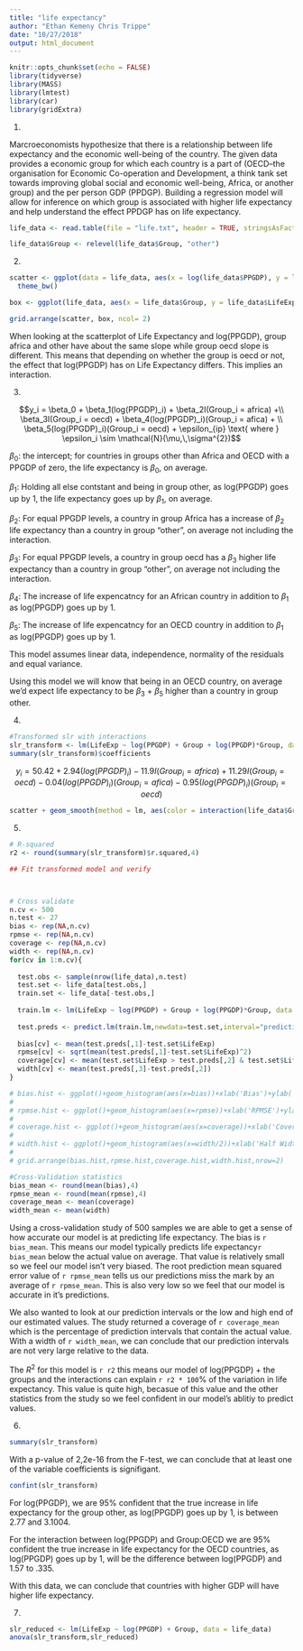```yaml
---
title: "life expectancy"
author: "Ethan Kemeny Chris Trippe"
date: "10/27/2018"
output: html_document
---
```


```r
knitr::opts_chunk$set(echo = FALSE)
library(tidyverse)
library(MASS)
library(lmtest)
library(car)
library(gridExtra)
```

1.

Marcroeconomists hypothesize that there is a relationship between life expectancy and the economic well-being  of the country. The given data provides a economic group for which each country is a part of (OECD--the organisation for Economic Co-operation and Development, a think tank set towards improving global social and economic well-being, Africa, or another group) and the per person GDP (PPDGP). Building a regression model will allow for inference on which group is associated with higher life expectancy and help understand the effect PPDGP has on life expectancy.

```r

life_data <- read.table(file = "life.txt", header = TRUE, stringsAsFactors = TRUE)

life_data$Group <- relevel(life_data$Group, "other")
```

2.

```r
scatter <- ggplot(data = life_data, aes(x = log(life_data$PPGDP), y = life_data$LifeExp, group = interaction(life_data$Group))) + geom_point(aes(color = interaction(life_data$Group))) + xlab("log(PPGDP)") + ylab("Life Expectancy") + labs(color = "Group")+ scale_color_manual(values=c("Purple", "Red", "Blue")) +
  theme_bw()

box <- ggplot(life_data, aes(x = life_data$Group, y = life_data$LifeExp)) + geom_boxplot() +  ylab("Life Expectancy") + xlab("Group") + theme_bw() 

grid.arrange(scatter, box, ncol= 2)
```


When looking at the scatterplot of Life Expectancy and log(PPGDP), group africa and other have about the same slope while group oecd slope is different. This means that depending on whether the group is oecd or not, the effect that log(PPGDP) has on Life Expectancy differs. This implies an interaction.

3.

$$y_i = \beta_0 + \beta_1(log(PPGDP)_i) + \beta_2I(Group_i = africa) +\\ \beta_3I(Group_i = oecd) + \beta_4(log(PPGDP)_i)(Group_i = afica) + \\ \beta_5(log(PPGDP)_i)(Group_i = oecd) + \epsilon_{ip} \text{ where } \epsilon_i \sim \mathcal{N}(\mu,\,\sigma^{2})$$

$\beta_0$: the intercept; for countries in groups other than Africa and OECD with a PPGDP of zero, the life expectancy is $\beta_0$, on average.

$\beta_1$: Holding all else contstant and being in group other, as log(PPGDP) goes up by 1, the life expectancy goes up by $\beta_1$, on average.

$\beta_2$: For equal PPGDP levels, a country in group Africa has a increase of $\beta_2$ life expectancy than a country in group "other", on average not including the interaction. 

$\beta_3$: For equal PPGDP levels, a country in group oecd has a $\beta_3$ higher life expectancy than a country in group "other", on average not including the interaction. 

$\beta_4$: The increase of life expencatncy for an African country in addition to $\beta_1$ as log(PPGDP) goes up by 1.

$\beta_5$: The increase of life expencatncy for an OECD country in addition to $\beta_1$ as log(PPGDP) goes up by 1.

This model assumes linear data, independence, normality of the residuals and equal variance.

Using this model we will know that being in an OECD country, on average we'd expect life expectancy to be $\beta_3$ + $\beta_5$ higher than a country in group other.  


4. 
```r
#Transformed slr with interactions
slr_transform <- lm(LifeExp ~ log(PPGDP) + Group + log(PPGDP)*Group, data = life_data)
summary(slr_transform)$coefficients
```

$$y_i = 50.42 + 2.94(log(PPGDP)_i) - 11.9I(Group_i = africa) + 11.29I(Group_i = oecd) - 0.04(log(PPGDP)_i)(Group_i = afica) - 0.95(log(PPGDP)_i)(Group_i = oecd)$$

```r
scatter + geom_smooth(method = lm, aes(color = interaction(life_data$Group)), se = FALSE)
```

5. 
```r
# R-squared
r2 <- round(summary(slr_transform)$r.squared,4)
```

```r
## Fit transformed model and verify 



# Cross validate
n.cv <- 500
n.test <- 27
bias <- rep(NA,n.cv)
rpmse <- rep(NA,n.cv)
coverage <- rep(NA,n.cv)
width <- rep(NA,n.cv)
for(cv in 1:n.cv){
  
  test.obs <- sample(nrow(life_data),n.test)
  test.set <- life_data[test.obs,]
  train.set <- life_data[-test.obs,]
  
  train.lm <- lm(LifeExp ~ log(PPGDP) + Group + log(PPGDP)*Group, data = train.set)
  
  test.preds <- predict.lm(train.lm,newdata=test.set,interval="prediction")
  
  bias[cv] <- mean(test.preds[,1]-test.set$LifeExp)
  rpmse[cv] <- sqrt(mean(test.preds[,1]-test.set$LifeExp)^2)
  coverage[cv] <- mean(test.set$LifeExp > test.preds[,2] & test.set$LifeExp < test.preds[,3])
  width[cv] <- mean(test.preds[,3]-test.preds[,2])
}

# bias.hist <- ggplot()+geom_histogram(aes(x=bias))+xlab('Bias')+ylab('Count')
# 
# rpmse.hist <- ggplot()+geom_histogram(aes(x=rpmse))+xlab('RPMSE')+ylab('Count')
# 
# coverage.hist <- ggplot()+geom_histogram(aes(x=coverage))+xlab('Coverage')+ylab('Count')
# 
# width.hist <- ggplot()+geom_histogram(aes(x=width/2))+xlab('Half Width')+ylab('Count')
# 
# grid.arrange(bias.hist,rpmse.hist,coverage.hist,width.hist,nrow=2)


```


```r
#Cross-Validation statistics
bias_mean <- round(mean(bias),4)
rpmse_mean <- round(mean(rpmse),4)
coverage_mean <- mean(coverage)
width_mean <- mean(width)
```

Using a cross-validation study of 500 samples we are able to get a sense of how accurate our model is at predicting life expectancy.  The bias is `r bias_mean`.  This means our model typically predicts life expectancy`r bias_mean` below the actual value on average. That value is relatively small so we feel our model isn't very biased. The root prediction mean squared error value of `r rpmse_mean` tells us our predictions miss the mark by an average of `r rpmse_mean`. This is also very low so we feel that our model is accurate in it's predictions. 

We also wanted to look at our prediction intervals or the low and high end of our estimated values.  The study returned a coverage of `r coverage_mean` which is the percentage of prediction intervals that contain the actual value.  With a width of `r width_mean`, we can conclude that our prediction intervals are not very large relative to the data.

The $R^{2}$ for this model is `r r2` this means our model of log(PPGDP) + the groups and the interactions can explain `r r2 * 100`% of the variation in life expectancy.  This value is quite high, becasue of this value and the other statistics from the study so we feel confident in our model's ablitiy to predict values.

6.

```r
summary(slr_transform)
```
With a p-value of 2,2e-16 from the F-test, we can conclude that at least one of the variable coefficients is signifigant. 

```r
confint(slr_transform)
```

For log(PPGDP), we are 95% confident that the true increase in life expectancy for the group other, as log(PPGDP) goes up by 1, is between 2.77 and 3.1004.

For the interaction between log(PPGDP) and Group:OECD we are 95% confident the true increase in life expectancy for the OECD countries, as log(PPGDP) goes up by 1, will be the difference between log(PPGDP) and 1.57 to .335.

With this data, we can conclude that countries with higher GDP will have higher life expectancy.


7.
```r
slr_reduced <- lm(LifeExp ~ log(PPGDP) + Group, data = life_data)
anova(slr_transform,slr_reduced)
```














